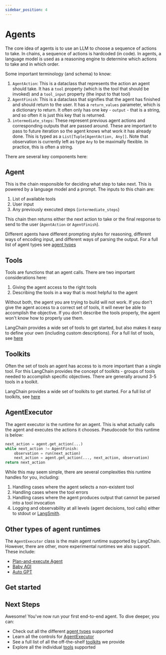 ```yaml
---
sidebar_position: 4
---
```

# Agents

The core idea of agents is to use an LLM to choose a sequence of actions to take.
In chains, a sequence of actions is hardcoded (in code).
In agents, a language model is used as a reasoning engine to determine which actions to take and in which order.

Some important terminology (and schema) to know:

1. `AgentAction`: This is a dataclass that represents the action an agent should take. It has a `tool` property (which is the tool that should be invoked) and a `tool_input` property (the input to that tool)
2. `AgentFinish`: This is a dataclass that signifies that the agent has finished and should return to the user. It has a `return_values` parameter, which is a dictionary to return. It often only has one key - `output` - that is a string, and so often it is just this key that is returned.
3. `intermediate_steps`: These represent previous agent actions and corresponding outputs that are passed around. These are important to pass to future iteration so the agent knows what work it has already done. This is typed as a `List[Tuple[AgentAction, Any]]`. Note that observation is currently left as type `Any` to be maximally flexible. In practice, this is often a string.

There are several key components here:

## Agent

This is the chain responsible for deciding what step to take next.
This is powered by a language model and a prompt.
The inputs to this chain are:

1. List of available tools
2. User input
3. Any previously executed steps (`intermediate_steps`)

This chain then returns either the next action to take or the final response to send to the user (`AgentAction` or `AgentFinish`).

Different agents have different prompting styles for reasoning, different ways of encoding input, and different ways of parsing the output.
For a full list of agent types see [agent types](/docs/modules/agents/agent_types/)

## Tools

Tools are functions that an agent calls.
There are two important considerations here:

1. Giving the agent access to the right tools
2. Describing the tools in a way that is most helpful to the agent

Without both, the agent you are trying to build will not work.
If you don't give the agent access to a correct set of tools, it will never be able to accomplish the objective.
If you don't describe the tools properly, the agent won't know how to properly use them.

LangChain provides a wide set of tools to get started, but also makes it easy to define your own (including custom descriptions).
For a full list of tools, see [here](/docs/modules/agents/tools/)

## Toolkits

Often the set of tools an agent has access to is more important than a single tool.
For this LangChain provides the concept of toolkits - groups of tools needed to accomplish specific objectives.
There are generally around 3-5 tools in a toolkit.

LangChain provides a wide set of toolkits to get started.
For a full list of toolkits, see [here](/docs/modules/agents/toolkits/)

## AgentExecutor

The agent executor is the runtime for an agent.
This is what actually calls the agent and executes the actions it chooses.
Pseudocode for this runtime is below:

```python
next_action = agent.get_action(...)
while next_action != AgentFinish:
    observation = run(next_action)
    next_action = agent.get_action(..., next_action, observation)
return next_action
```

While this may seem simple, there are several complexities this runtime handles for you, including:

1. Handling cases where the agent selects a non-existent tool
2. Handling cases where the tool errors
3. Handling cases where the agent produces output that cannot be parsed into a tool invocation
4. Logging and observability at all levels (agent decisions, tool calls) either to stdout or [LangSmith](https://smith.langchain.com).

## Other types of agent runtimes

The `AgentExecutor` class is the main agent runtime supported by LangChain.
However, there are other, more experimental runtimes we also support.
These include:

- [Plan-and-execute Agent](/docs/use_cases/more/agents/autonomous_agents/plan_and_execute)
- [Baby AGI](/docs/use_cases/more/agents/autonomous_agents/baby_agi)
- [Auto GPT](/docs/use_cases/more/agents/autonomous_agents/autogpt)

## Get started


<GetStarted/>

## Next Steps

Awesome! You've now run your first end-to-end agent.
To dive deeper, you can:

- Check out all the different [agent types](/docs/modules/agents/agent_types/) supported
- Learn all the controls for [AgentExecutor](/docs/modules/agents/how_to/)
- See a full list of all the off-the-shelf [toolkits](/docs/modules/agents/toolkits/) we provide
- Explore all the individual [tools](/docs/modules/agents/tools/) supported
